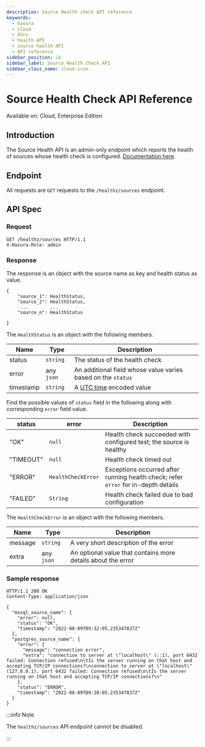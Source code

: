 ```yaml
---
description: Source Health check API reference
keywords:
  - hasura
  - cloud
  - docs
  - health API
  - source health API
  - API reference
sidebar_position: 14
sidebar_label: Source Health Check API
sidebar_class_name: cloud-icon
---
```


# Source Health Check API Reference

<div className='badge badge--primary heading-badge'>Available on: Cloud, Enterprise Edition</div>

## Introduction

The Source Health API is an admin-only endpoint which reports the health of sources whose health check is configured.
[Documentation here](/deployment/health-checks/source-health-check.mdx).

## Endpoint

All requests are `GET` requests to the `/healthz/sources` endpoint.

## API Spec

### Request

```http
GET /healthz/sources HTTP/1.1
X-Hasura-Role: admin
```

### Response

The response is an object with the source name as key and health status as value.

```none
{
    "source_1": HealthStatus,
    "source_2": HealthStatus,
     ...        ...
    "source_n": HealthStatus

}
```

The `HealthStatus` is an object with the following members.

| Name      | Type       | Description                                                                          |
|-----------|------------|--------------------------------------------------------------------------------------|
| status    | `string`   | The status of the health check                                                       |
| error     | any `json` | An additional field whose value varies based on the `status`                         |
| timestamp | `string`   | A [UTC time](https://en.wikipedia.org/wiki/Coordinated_Universal_Time) encoded value |

Find the possible values of `status` field in the following along with corresponding `error` field value.

| status    | error              | Description                                                                        |
|-----------|--------------------|------------------------------------------------------------------------------------|
| "OK"      | `null`             | Health check succeeded with configured test; the source is healthy                 |
| "TIMEOUT" | `null`             | Health check timed out                                                             |
| "ERROR"   | `HealthCheckError` | Exceptions occurred after running health check; refer `error` for in-depth details |
| "FAILED"  | `String`           | Health check failed due to bad configuration                                       |

The `HealthCheckError` is an object with the following members.

| Name    | Type       | Description                                                  |
|---------|------------|--------------------------------------------------------------|
| message | `string`   | A very short description of the error                        |
| extra   | any `json` | An optional value that contains more details about the error |

### Sample response

```http
HTTP/1.1 200 OK
Content-Type: application/json

{
  "mssql_source_name": {
    "error": null,
    "status": "OK",
    "timestamp": "2022-08-09T09:32:05.235347837Z"
  },
  "postgres_source_name": {
    "error": {
      "message": "connection error",
      "extra": "connection to server at \"localhost\" (::1), port 6432 failed: Connection refused\n\tIs the server running on that host and accepting TCP/IP connections?\nconnection to server at \"localhost\" (127.0.0.1), port 6432 failed: Connection refused\n\tIs the server running on that host and accepting TCP/IP connections?\n"
    },
    "status": "ERROR",
    "timestamp": "2022-08-09T09:30:05.235347837Z"
  }
}
```

:::info Note

The `healthz/sources` API endpoint cannot be disabled.

:::